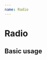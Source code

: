```yaml
---
name: Radio
---
```



# Radio


## Basic usage

<Playground>
<Radio
  ui={{
    size: { w: 30, h: 30 },
    border: { width: 3, r: 10 },
    stroke: '#1fa3b8',
    margin: { l: 20, t: 20 },
    content: { txt: 'Radio', size: '3', space: '1' },
  }}
/>



</Playground>
